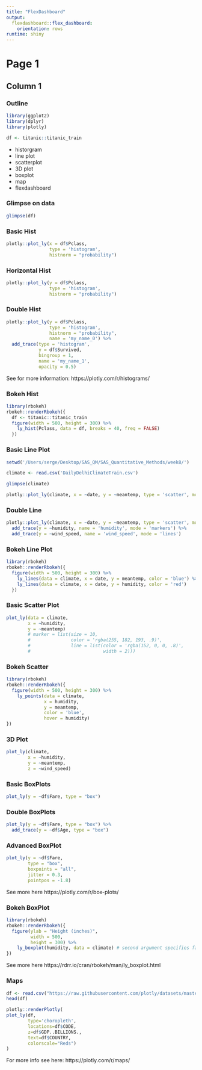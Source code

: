 ```yaml
---
title: "FlexDashboard"
output: 
  flexdashboard::flex_dashboard:
    orientation: rows
runtime: shiny
---
```


# Page 1

## Column 1 {.tabset}

### Outline

```r
library(ggplot2)
library(dplyr)
library(plotly)

df <- titanic::titanic_train
```

- historgram
- line plot
- scatterplot
- 3D plot
- boxplot 
- map
- flexdashboard

### Glimpse on data

```r
glimpse(df)
```

### Basic Hist

```r
plotly::plot_ly(x = df$Pclass, 
                type = 'histogram', 
                histnorm = "probability")
```

### Horizontal Hist

```r
plotly::plot_ly(y = df$Pclass, 
                type = 'histogram', 
                histnorm = "probability")
```

### Double Hist


```r
plotly::plot_ly(y = df$Pclass, 
                type = 'histogram', 
                histnorm = "probability",
                name = 'my_name_0') %>% 
  add_trace(type = 'histogram',
            y = df$Survived,
            bingroup = 1, 
            name = 'my_name_1', 
            opacity = 0.5)
```
See for more information: https://plotly.com/r/histograms/

### Bokeh Hist

```r
library(rbokeh)
rbokeh::renderRbokeh({
  df <- titanic::titanic_train
  figure(width = 500, height = 300) %>% 
    ly_hist(Pclass, data = df, breaks = 40, freq = FALSE)
  })
```

### Basic Line Plot
```r
setwd('/Users/serge/Desktop/SAS_QM/SAS_Quantitative_Methods/week8/')

climate <- read.csv('DailyDelhiClimateTrain.csv')
```

```r
glimpse(climate)
```

```r
plotly::plot_ly(climate, x = ~date, y = ~meantemp, type = 'scatter', mode = 'lines')
```

### Double Line

```r
plotly::plot_ly(climate, x = ~date, y = ~meantemp, type = 'scatter', mode = 'lines') %>% 
  add_trace(y = ~humidity, name = 'humidity', mode = 'markers') %>% 
  add_trace(y = ~wind_speed, name = 'wind_speed', mode = 'lines')
```

### Bokeh Line Plot

```r
library(rbokeh)
rbokeh::renderRbokeh({
  figure(width = 500, height = 300) %>%
    ly_lines(data = climate, x = date, y = meantemp, color = 'blue') %>% 
    ly_lines(data = climate, x = date, y = humidity, color = 'red')
  })
```

### Basic Scatter Plot

```r
plot_ly(data = climate, 
        x = ~humidity, 
        y = ~meantemp)
        # marker = list(size = 10,
        #               color = 'rgba(255, 182, 193, .9)',
        #               line = list(color = 'rgba(152, 0, 0, .8)',
        #                           width = 2)))
```

### Bokeh Scatter

```r
library(rbokeh)
rbokeh::renderRbokeh({
  figure(width = 500, height = 300) %>%
    ly_points(data = climate, 
              x = humidity, 
              y = meantemp, 
              color = 'blue', 
              hover = humidity)
})
```

### 3D Plot

```r
plot_ly(climate, 
        x = ~humidity, 
        y = ~meantemp, 
        z = ~wind_speed)
```

### Basic BoxPlots

```r
plot_ly(y = ~df$Fare, type = "box")
```

### Double BoxPlots

```r
plot_ly(y = ~df$Fare, type = "box") %>% 
  add_trace(y = ~df$Age, type = "box")
```

### Advanced BoxPlot

```r
plot_ly(y = ~df$Fare, 
        type = "box",
        boxpoints = "all",
        jitter = 0.3, 
        pointpos = -1.8) 
```
See more here https://plotly.com/r/box-plots/

### Bokeh BoxPlot
```r
library(rbokeh)
rbokeh::renderRbokeh({
  figure(ylab = "Height (inches)", 
         width = 500, 
         height = 300) %>%
    ly_boxplot(humidity, data = climate) # second argument specifies facet
})
```

See more here https://rdrr.io/cran/rbokeh/man/ly_boxplot.html

### Maps

```r
df <- read.csv("https://raw.githubusercontent.com/plotly/datasets/master/2014_world_gdp_with_codes.csv")
head(df)
```

```r
plotly::renderPlotly(
plot_ly(df,
        type='choropleth', 
        locations=df$CODE, 
        z=df$GDP..BILLIONS., 
        text=df$COUNTRY, 
        colorscale="Reds")
)
```
For more info see here: https://plotly.com/r/maps/


